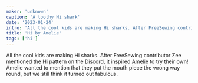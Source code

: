 ```yaml
---
maker: 'unknown'
caption: 'A toothy Hi shark'
date: '2023-01-24'
intro: 'All the cool kids are making Hi sharks. After FreeSewing contributor Zee mentioned the Hi pattern on the Discord, it inspired Amelie to try their own! Amelie wanted to mention that they put the mouth piece the wrong way round, but we still think it turned out fabulous.'
title: 'Hi by Amelie'
tags: ['hi']
---
```


<!-- truncate -->

All the cool kids are making Hi sharks. After FreeSewing contributor Zee mentioned the Hi pattern on the Discord, it inspired Amelie to try their own! Amelie wanted to mention that they put the mouth piece the wrong way round, but we still think it turned out fabulous.
